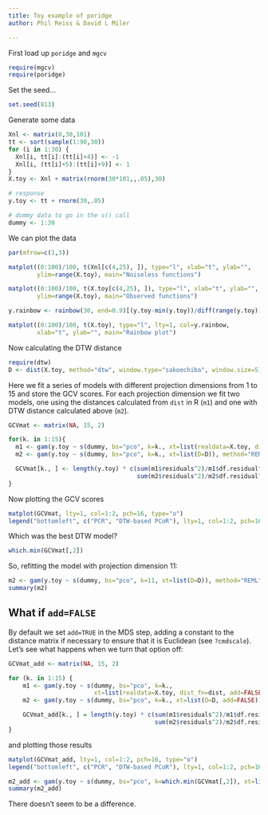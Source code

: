 ```yaml
---
title: Toy example of poridge
author: Phil Reiss & David L Miler

---
```


First load up `poridge` and `mgcv`

```r
require(mgcv)
require(poridge)
```

Set the seed...

```r
set.seed(813)
```

Generate some data

```r
Xnl <- matrix(0,30,101)
tt <- sort(sample(1:90,30))
for (i in 1:30) {
  Xnl[i, tt[i]:(tt[i]+4)] <- -1
  Xnl[i, (tt[i]+5):(tt[i]+9)] <- 1
}
X.toy <- Xnl + matrix(rnorm(30*101,,.05),30)

# response
y.toy <- tt + rnorm(30,.05)

# dummy data to go in the s() call
dummy <- 1:30
```

We can plot the data

```r
par(mfrow=c(1,3))

matplot((0:100)/100, t(Xnl[c(4,25), ]), type="l", xlab="t", ylab="",
        ylim=range(X.toy), main="Noiseless functions")

matplot((0:100)/100, t(X.toy[c(4,25), ]), type="l", xlab="t", ylab="",
        ylim=range(X.toy), main="Observed functions")

y.rainbow <- rainbow(30, end=0.9)[(y.toy-min(y.toy))/diff(range(y.toy))*29+1]

matplot((0:100)/100, t(X.toy), type="l", lty=1, col=y.rainbow,
        xlab="t", ylab="", main="Rainbow plot")
```

Now calculating the DTW distance

```r
require(dtw)
D <- dist(X.toy, method="dtw", window.type="sakoechiba", window.size=5)
```


Here we fit a series of models with different projection dimensions from 1 to 15 and store the GCV scores. For each projection dimension we fit two models, one using the distances calculated from `dist` in R (`m1`) and one with DTW distance calculated above (`m2`).

```r
GCVmat <- matrix(NA, 15, 2)

for(k. in 1:15){
  m1 <- gam(y.toy ~ s(dummy, bs="pco", k=k., xt=list(realdata=X.toy, dist_fn=dist)), method="REML")
  m2 <- gam(y.toy ~ s(dummy, bs="pco", k=k., xt=list(D=D)), method="REML")

  GCVmat[k., ] <- length(y.toy) * c(sum(m1$residuals^2)/m1$df.residual^2,
                                    sum(m2$residuals^2)/m2$df.residual^2)
}
```

Now plotting the GCV scores

```r
matplot(GCVmat, lty=1, col=1:2, pch=16, type="o")
legend("bottomleft", c("PCR", "DTW-based PCoR"), lty=1, col=1:2, pch=16, cex=1.5)
```

Which was the best DTW model?

```r
which.min(GCVmat[,2])
```

So, refitting the model with projection dimension 11:

```r
m2 <- gam(y.toy ~ s(dummy, bs="pco", k=11, xt=list(D=D)), method="REML")
summary(m2)
```



## What if `add=FALSE`

By default we set `add=TRUE` in the MDS step, adding a constant to the distance matrix if necessary to ensure that it is Euclidean (see `?cmdscale`). Let's see what happens when we turn that option off:


```r
GCVmat_add <- matrix(NA, 15, 2)

for (k. in 1:15) {
    m1 <- gam(y.toy ~ s(dummy, bs="pco", k=k.,
                        xt=list(realdata=X.toy, dist_fn=dist, add=FALSE)), method="REML")
    m2 <- gam(y.toy ~ s(dummy, bs="pco", k=k., xt=list(D=D, add=FALSE)), method="REML")

    GCVmat_add[k., ] = length(y.toy) * c(sum(m1$residuals^2)/m1$df.residual^2,
                                         sum(m2$residuals^2)/m2$df.residual^2)
}
```

and plotting those results


```r
matplot(GCVmat_add, lty=1, col=1:2, pch=16, type="o")
legend("bottomleft", c("PCR", "DTW-based PCoR"), lty=1, col=1:2, pch=16, cex=1.5)
```

```r
m2_add <- gam(y.toy ~ s(dummy, bs="pco", k=which.min(GCVmat[,2]), xt=list(D=D, add=FALSE)), method="REML")
summary(m2_add)
```

There doesn't seem to be a difference.
